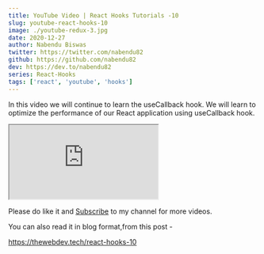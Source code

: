 ```yaml
---
title: YouTube Video | React Hooks Tutorials -10
slug: youtube-react-hooks-10
image: ./youtube-redux-3.jpg
date: 2020-12-27
author: Nabendu Biswas
twitter: https://twitter.com/nabendu82
github: https://github.com/nabendu82
dev: https://dev.to/nabendu82
series: React-Hooks
tags: ['react', 'youtube', 'hooks']
---
```


In this video we will continue to learn  the useCallback hook. We will learn to optimize the performance of our React application using useCallback hook.

<div className={styles.resp__container}>

<iframe className={styles.resp__iframe} src="https://www.youtube.com/embed/FsQo9LSvAng" gesture="media"  allow="encrypted-media" allowfullscreen></iframe>

</div>


Please do like it and [Subscribe](https://www.youtube.com/channel/UCRf7mazcufqZxd2pR3oQJuQ?sub_confirmation=1) to my channel for more videos.

You can also read it in blog format,from this post -

https://thewebdev.tech/react-hooks-10